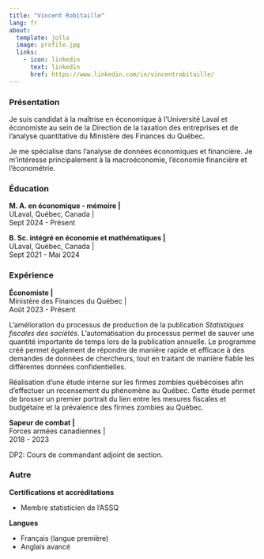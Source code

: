 ```yaml
---
title: "Vincent Robitaille"
lang: fr
about:
  template: jolla
  image: profile.jpg
  links:
    - icon: linkedin
      text: linkedin
      href: https://www.linkedin.com/in/vincentrobitaille/
---
```


### Présentation

Je suis candidat à la maîtrise en économique à l'Université Laval et économiste au sein de la Direction de la taxation des entreprises et de l'analyse quantitative du Ministère des Finances du Québec.

Je me spécialise dans l'analyse de données économiques et financière. Je m'intéresse principalement à la macroéconomie, l'économie financière et l'économétrie.

### Éducation

**M. A. en économique - mémoire \|** <br> ULaval, Québec, Canada \| <br> Sept 2024 - Présent

**B. Sc. intégré en économie et mathématiques \|** <br> ULaval, Québec, Canada \| <br> Sept 2021 - Mai 2024


### Expérience

**Économiste \|** <br> Ministère des Finances du Québec \| <br> Août 2023 - Présent

L'amélioration du processus de production de la publication *Statistiques fiscales des sociétés*. L'automatisation du processus permet de sauver une quantité
importante de temps lors de la publication annuelle. Le programme créé permet également de répondre de manière
rapide et efficace à des demandes de données de chercheurs, tout en traitant de manière fiable les 
différentes données confidentielles.

Réalisation d'une étude interne sur les firmes zombies québécoises afin d'effectuer un recensement du phénomène au Québec. 
Cette étude permet de brosser un premier portrait du lien entre les mesures fiscales et budgétaire et la prévalence des
firmes zombies au Québec.

**Sapeur de combat \|** <br> Forces armées canadiennes \| <br> 2018 - 2023

DP2: Cours de commandant adjoint de section.

### Autre

**Certifications et accréditations**

-   Membre statisticien de l'ASSQ

**Langues**

-   Français (langue première)
-   Anglais avancé
